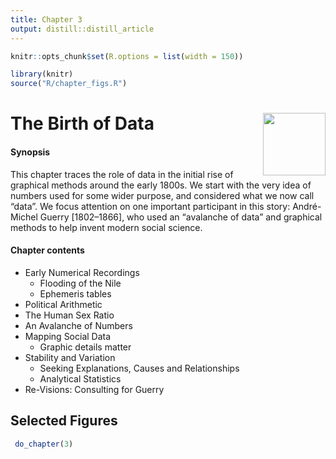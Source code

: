 ```yaml
---
title: Chapter 3
output: distill::distill_article
---
```


<script src="https://ajax.googleapis.com/ajax/libs/jquery/3.1.1/jquery.min.js"></script>

<style>
.zoomDiv {
  opacity: 0;
  position: fixed;
  top: 50%;
  left: 50%;
  z-index: 50;
  transform: translate(-50%, -50%);
  box-shadow: 10px 10px 50px #888888;
  max-height:100%;
}

.zoomImg {
  width: 100%;
}
</style>


<script type="text/javascript">
  $(document).ready(function() {
    $('body').prepend("<div class=\"zoomDiv\"><img src=\"\" class=\"zoomImg\"></div>");
    // onClick function for all plots (img's)
    $('img:not(.zoomImg)').click(function() {
      $('.zoomImg').attr('src', $(this).attr('src'));
      $('.zoomDiv').css({opacity: '1', width: '55%'});
    });
    // onClick function for zoomImg
    $('img.zoomImg').click(function() {
      $('.zoomDiv').css({opacity: '0', width: '0%'});
    });
  });
</script>

```r
knitr::opts_chunk$set(R.options = list(width = 150))

library(knitr)
source("R/chapter_figs.R")
```
# The Birth of Data <img src="images/cartoons/guerry-balbi.png" align="right" height="100px" />

<div class="chapterprelude">
#### Synopsis {-}
This chapter traces the role of data in the initial rise of graphical methods around the early 1800s.
We start with the very idea of numbers used for some wider purpose, and considered what we now
call "data".
We focus attention on one important participant in this story: André-Michel Guerry [1802--1866], who used an "avalanche of data" and graphical methods to help invent modern social science.
</div>

<div class="chaptercontents">
#### Chapter contents {-}
* Early Numerical Recordings 
	+ Flooding of the Nile 
	+ Ephemeris tables 
* Political Arithmetic 
* The Human Sex Ratio 
* An Avalanche of Numbers 
* Mapping Social Data 
	+ Graphic details matter 
* Stability and Variation 
	+ Seeking Explanations, Causes and Relationships 
	+ Analytical Statistics 
* Re-Visions: Consulting for Guerry 
</div>



## Selected Figures

```r
 do_chapter(3)
```
